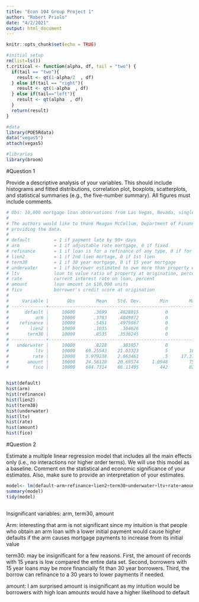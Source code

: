 ```yaml
---
title: "Econ 104 Group Project 1"
author: "Robert Priolo"
date: "4/2/2021"
output: html_document
---
```


```r
knitr::opts_chunk$set(echo = TRUE)
```

```r
#initial setup
rm(list=ls())
t.critical <- function(alpha, df, tail = "two") {
  if(tail == "two"){
    result <- qt(1-alpha/2  , df)
  } else if(tail == "right"){
    result <- qt(1-alpha  , df)
  } else if(tail=="left"){
    result <- qt(alpha  , df)
  }
  return(result)
}

#data
library(POE5Rdata)
data("vegas5")
attach(vegas5)

#libraries
library(broom)

```


#Question 1

Provide a descriptive analysis of your variables. This should include histograms and fitted
distributions, correlation plot, boxplots, scatterplots, and statistical summaries (e.g., the
five-number summary). All figures must include comments.
```r
# Obs: 10,000 mortgage loan observations from Las Vegas, Nevada, single family homes, 2010
# 
# The authors would like to thank Meagan McCollum, Department of Finance, Louisiana State University for
# providing the data.
# 
# default         = 1 if payment late by 90+ days
# arm             = 1 if adjustable rate mortgage, 0 if fixed
# refinance       = 1 if loan is for a refinance of any type, 0 if for purchase
# lien2           = 1 if 2nd lien mortage, 0 if 1st lien
# term30          = 1 if 30 year mortgage, 0 if 15 year mortgage
# underwater      = 1 if borrower estimated to owe more than property worth at time of obs., 0 oth
# ltv             loan to value ratio of property at origination, percent
# rate            current interest rate on loan, percent
# amount          loan amount in $10,000 units
# fico            borrower's credit score at origination
# 
#     Variable |       Obs        Mean    Std. Dev.       Min        Max
# -------------+--------------------------------------------------------
#      default |     10000       .3699    .4828015          0          1
#          arm |     10000       .3783    .4849872          0          1
#    refinance |     10000       .5451    .4979867          0          1
#        lien2 |     10000       .1035     .304626          0          1
#       term30 |     10000       .8535    .3536245          0          1
# -------------+--------------------------------------------------------
#   underwater |     10000       .8228     .381857          0          1
#          ltv |     10000    69.25543    21.03323          5        109
#         rate |     10000    5.979238    2.063461         .5     17.375
#       amount |     10000    24.56128    20.69574     1.0948        750
#         fico |     10000    684.7314    66.11495        442        823


hist(default)
hist(arm)
hist(refinance)
hist(lien2)
hist(term30)
hist(underwater)
hist(ltv)
hist(rate)
hist(amount)
hist(fico)


```


#Question 2

Estimate a multiple linear regression model that includes all the main effects only (i.e., no
interactions nor higher order terms). We will use this model as a baseline. Comment on
the statistical and economic significance of your estimates. Also, make sure to provide an
interpretation of your estimates.

```r

model<- lm(default~arm+refinance+lien2+term30+underwater+ltv+rate+amount+fico)
summary(model)
tidy(model)



```
Insignificant variables: arm, term30, amount

Arm: interesting that arm is not significant since my intuition is that people
who obtain an arm loan with a lower initial payment would cause higher defaults
if the arm causes mortgage payments to increase from its initial value

term30: may be insignificant for a few reasons. First, the amount of records
with 15 years is low compared the entire data set. Second, borrowers with 15 year
loans may be more financially fit than 30 year borrowers. Third, the borrow can
refinance to a 30 years to lower payments if needed.

amount: I am surprised amount is insignificant as my intuition would be borrowers
with high loan amounts would have a higher likelihood to default










































